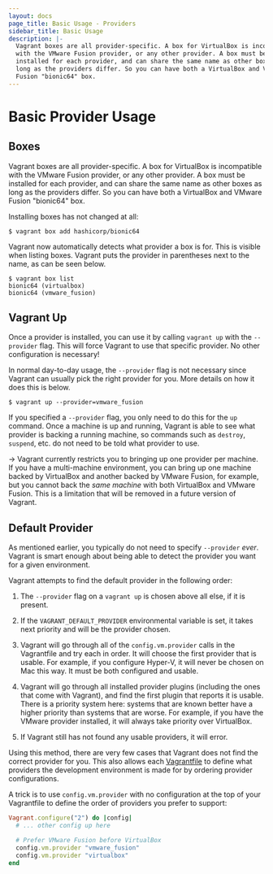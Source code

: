 ```yaml
---
layout: docs
page_title: Basic Usage - Providers
sidebar_title: Basic Usage
description: |-
  Vagrant boxes are all provider-specific. A box for VirtualBox is incompatible
  with the VMware Fusion provider, or any other provider. A box must be
  installed for each provider, and can share the same name as other boxes as
  long as the providers differ. So you can have both a VirtualBox and VMware
  Fusion "bionic64" box.
---
```


# Basic Provider Usage

## Boxes

Vagrant boxes are all provider-specific. A box for VirtualBox is incompatible
with the VMware Fusion provider, or any other provider. A box must be installed
for each provider, and can share the same name as other boxes as long
as the providers differ. So you can have both a VirtualBox and VMware Fusion
"bionic64" box.

Installing boxes has not changed at all:

```shell-session
$ vagrant box add hashicorp/bionic64
```

Vagrant now automatically detects what provider a box is for. This is
visible when listing boxes. Vagrant puts the provider in parentheses next
to the name, as can be seen below.

```shell-session
$ vagrant box list
bionic64 (virtualbox)
bionic64 (vmware_fusion)
```

## Vagrant Up

Once a provider is installed, you can use it by calling `vagrant up`
with the `--provider` flag. This will force Vagrant to use that specific
provider. No other configuration is necessary!

In normal day-to-day usage, the `--provider` flag is not necessary
since Vagrant can usually pick the right provider for you. More details
on how it does this is below.

```shell-session
$ vagrant up --provider=vmware_fusion
```

If you specified a `--provider` flag, you only need to do this for the
`up` command. Once a machine is up and running, Vagrant is able to
see what provider is backing a running machine, so commands such as
`destroy`, `suspend`, etc. do not need to be told what provider to use.

-> Vagrant currently restricts you to bringing up one provider per machine.
If you have a multi-machine environment, you can bring up one machine
backed by VirtualBox and another backed by VMware Fusion, for example, but you
cannot back the <em>same machine</em> with both VirtualBox and
VMware Fusion. This is a limitation that will be removed in a future
version of Vagrant.

## Default Provider

As mentioned earlier, you typically do not need to specify `--provider`
_ever_. Vagrant is smart enough about being able to detect the provider
you want for a given environment.

Vagrant attempts to find the default provider in the following order:

1. The `--provider` flag on a `vagrant up` is chosen above all else, if
   it is present.

2. If the `VAGRANT_DEFAULT_PROVIDER` environmental variable is set,
   it takes next priority and will be the provider chosen.

3. Vagrant will go through all of the `config.vm.provider` calls in the
   Vagrantfile and try each in order. It will choose the first provider
   that is usable. For example, if you configure Hyper-V, it will never
   be chosen on Mac this way. It must be both configured and usable.

4. Vagrant will go through all installed provider plugins (including the
   ones that come with Vagrant), and find the first plugin that reports
   it is usable. There is a priority system here: systems that are known
   better have a higher priority than systems that are worse. For example,
   if you have the VMware provider installed, it will always take priority
   over VirtualBox.

5. If Vagrant still has not found any usable providers, it will error.

Using this method, there are very few cases that Vagrant does not find the
correct provider for you. This also allows each
[Vagrantfile](/docs/vagrantfile/) to define what providers
the development environment is made for by ordering provider configurations.

A trick is to use `config.vm.provider` with no configuration at the top of
your Vagrantfile to define the order of providers you prefer to support:

```ruby
Vagrant.configure("2") do |config|
  # ... other config up here

  # Prefer VMware Fusion before VirtualBox
  config.vm.provider "vmware_fusion"
  config.vm.provider "virtualbox"
end
```
